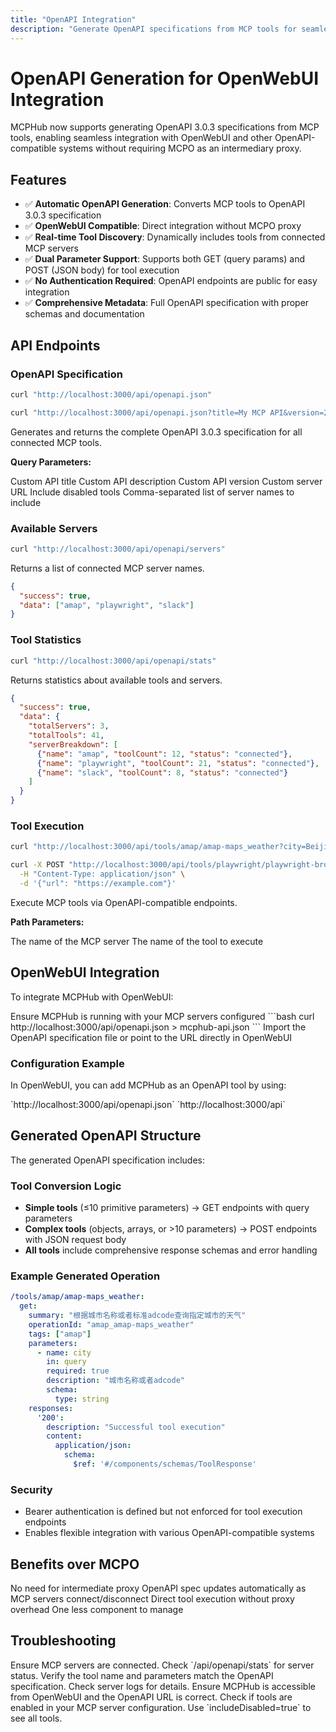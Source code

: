 ```yaml
---
title: "OpenAPI Integration"
description: "Generate OpenAPI specifications from MCP tools for seamless integration with OpenWebUI and other systems"
---
```


# OpenAPI Generation for OpenWebUI Integration

MCPHub now supports generating OpenAPI 3.0.3 specifications from MCP tools, enabling seamless integration with OpenWebUI and other OpenAPI-compatible systems without requiring MCPO as an intermediary proxy.

## Features

- ✅ **Automatic OpenAPI Generation**: Converts MCP tools to OpenAPI 3.0.3 specification
- ✅ **OpenWebUI Compatible**: Direct integration without MCPO proxy
- ✅ **Real-time Tool Discovery**: Dynamically includes tools from connected MCP servers
- ✅ **Dual Parameter Support**: Supports both GET (query params) and POST (JSON body) for tool execution
- ✅ **No Authentication Required**: OpenAPI endpoints are public for easy integration
- ✅ **Comprehensive Metadata**: Full OpenAPI specification with proper schemas and documentation

## API Endpoints

### OpenAPI Specification

<CodeGroup>

```bash GET /api/openapi.json
curl "http://localhost:3000/api/openapi.json"
```

```bash With Parameters
curl "http://localhost:3000/api/openapi.json?title=My MCP API&version=2.0.0"
```

</CodeGroup>

Generates and returns the complete OpenAPI 3.0.3 specification for all connected MCP tools.

**Query Parameters:**

<ParamField query="title" type="string" optional>
  Custom API title
</ParamField>

<ParamField query="description" type="string" optional>
  Custom API description
</ParamField>

<ParamField query="version" type="string" optional>
  Custom API version
</ParamField>

<ParamField query="serverUrl" type="string" optional>
  Custom server URL
</ParamField>

<ParamField query="includeDisabled" type="boolean" optional default="false">
  Include disabled tools
</ParamField>

<ParamField query="servers" type="string" optional>
  Comma-separated list of server names to include
</ParamField>

### Available Servers

<CodeGroup>

```bash GET /api/openapi/servers
curl "http://localhost:3000/api/openapi/servers"
```

</CodeGroup>

Returns a list of connected MCP server names.

<ResponseExample>

```json Example Response
{
  "success": true,
  "data": ["amap", "playwright", "slack"]
}
```

</ResponseExample>

### Tool Statistics

<CodeGroup>

```bash GET /api/openapi/stats
curl "http://localhost:3000/api/openapi/stats"
```

</CodeGroup>

Returns statistics about available tools and servers.

<ResponseExample>

```json Example Response
{
  "success": true,
  "data": {
    "totalServers": 3,
    "totalTools": 41,
    "serverBreakdown": [
      {"name": "amap", "toolCount": 12, "status": "connected"},
      {"name": "playwright", "toolCount": 21, "status": "connected"},
      {"name": "slack", "toolCount": 8, "status": "connected"}
    ]
  }
}
```

</ResponseExample>

### Tool Execution

<CodeGroup>

```bash GET /api/tools/{serverName}/{toolName}
curl "http://localhost:3000/api/tools/amap/amap-maps_weather?city=Beijing"
```

```bash POST /api/tools/{serverName}/{toolName}
curl -X POST "http://localhost:3000/api/tools/playwright/playwright-browser_navigate" \
  -H "Content-Type: application/json" \
  -d '{"url": "https://example.com"}'
```

</CodeGroup>

Execute MCP tools via OpenAPI-compatible endpoints.

**Path Parameters:**

<ParamField path="serverName" type="string" required>
  The name of the MCP server
</ParamField>

<ParamField path="toolName" type="string" required>
  The name of the tool to execute
</ParamField>

## OpenWebUI Integration

To integrate MCPHub with OpenWebUI:

<Steps>
  <Step title="Start MCPHub">
    Ensure MCPHub is running with your MCP servers configured
  </Step>
  <Step title="Get OpenAPI Specification">
    ```bash
    curl http://localhost:3000/api/openapi.json > mcphub-api.json
    ```
  </Step>
  <Step title="Add to OpenWebUI">
    Import the OpenAPI specification file or point to the URL directly in OpenWebUI
  </Step>
</Steps>

### Configuration Example

In OpenWebUI, you can add MCPHub as an OpenAPI tool by using:

<CardGroup cols={2}>
  <Card title="OpenAPI URL" icon="link">
    `http://localhost:3000/api/openapi.json`
  </Card>
  <Card title="Base URL" icon="server">
    `http://localhost:3000/api`
  </Card>
</CardGroup>

## Generated OpenAPI Structure

The generated OpenAPI specification includes:

### Tool Conversion Logic

- **Simple tools** (≤10 primitive parameters) → GET endpoints with query parameters
- **Complex tools** (objects, arrays, or >10 parameters) → POST endpoints with JSON request body
- **All tools** include comprehensive response schemas and error handling

### Example Generated Operation

```yaml
/tools/amap/amap-maps_weather:
  get:
    summary: "根据城市名称或者标准adcode查询指定城市的天气"
    operationId: "amap_amap-maps_weather"
    tags: ["amap"]
    parameters:
      - name: city
        in: query
        required: true
        description: "城市名称或者adcode"
        schema:
          type: string
    responses:
      '200':
        description: "Successful tool execution"
        content:
          application/json:
            schema:
              $ref: '#/components/schemas/ToolResponse'
```

### Security

- Bearer authentication is defined but not enforced for tool execution endpoints
- Enables flexible integration with various OpenAPI-compatible systems

## Benefits over MCPO

<CardGroup cols={2}>
  <Card title="Direct Integration" icon="plug">
    No need for intermediate proxy
  </Card>
  <Card title="Real-time Updates" icon="refresh">
    OpenAPI spec updates automatically as MCP servers connect/disconnect
  </Card>
  <Card title="Better Performance" icon="bolt">
    Direct tool execution without proxy overhead
  </Card>
  <Card title="Simplified Architecture" icon="layer-group">
    One less component to manage
  </Card>
</CardGroup>

## Troubleshooting

<AccordionGroup>
  <Accordion title="OpenAPI spec shows no tools">
    Ensure MCP servers are connected. Check `/api/openapi/stats` for server status.
  </Accordion>
  
  <Accordion title="Tool execution fails">
    Verify the tool name and parameters match the OpenAPI specification. Check server logs for details.
  </Accordion>
  
  <Accordion title="OpenWebUI can't connect">
    Ensure MCPHub is accessible from OpenWebUI and the OpenAPI URL is correct.
  </Accordion>
  
  <Accordion title="Missing tools in specification">
    Check if tools are enabled in your MCP server configuration. Use `includeDisabled=true` to see all tools.
  </Accordion>
</AccordionGroup>
